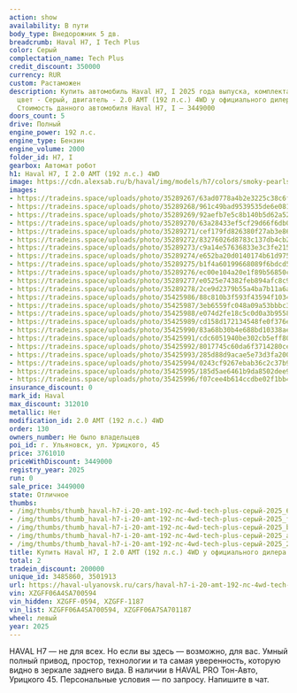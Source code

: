 ```yaml
---
action: show
availability: В пути
body_type: Внедорожник 5 дв.
breadcrumb: Haval H7, I Tech Plus
color: Серый
complectation_name: Tech Plus
credit_discount: 350000
currency: RUR
custom: Растаможен
description: Купить автомобиль Haval H7, I 2025 года выпуска, комплектация Tech Plus,
  цвет - Серый, двигатель - 2.0 AMT (192 л.с.) 4WD у официального дилера в г. Ульяновск.
  Стоимость данного автомобиля Haval H7, I – 3449000
doors_count: 5
drive: Полный
engine_power: 192 л.с.
engine_type: Бензин
engine_volume: 2000
folder_id: H7, I
gearbox: Автомат робот
h1: Haval H7, I 2.0 AMT (192 л.с.) 4WD
image: https://cdn.alexsab.ru/b/haval/img/models/h7/colors/smoky-pearls.webp
images:
- https://tradeins.space/uploads/photo/35289267/63ad0778a4b2e3225c38c6f728367380.jpg
- https://tradeins.space/uploads/photo/35289268/961c49bad9539535de6e081dfa7f9aba.jpg
- https://tradeins.space/uploads/photo/35289269/92aefb7e5c8b140b5d62a52c1e3b91ec.jpg
- https://tradeins.space/uploads/photo/35289270/63a28433ef5cf29d66f6db03992a5266.jpg
- https://tradeins.space/uploads/photo/35289271/cef179fd826380f27ab3e8698b62b593.jpg
- https://tradeins.space/uploads/photo/35289272/83276026d8783c137db4cb29a1d692a4.jpg
- https://tradeins.space/uploads/photo/35289273/c9a14e57636833e3c3fe215621cf3c4f.jpg
- https://tradeins.space/uploads/photo/35289274/e652ba20d0140174b61d9757da04327a.jpg
- https://tradeins.space/uploads/photo/35289275/b1f4a60199668089f6bdcd5e62683be2.jpg
- https://tradeins.space/uploads/photo/35289276/ec00e104a20e1f89b56850c9569820f6.jpg
- https://tradeins.space/uploads/photo/35289277/e0525e74382feb894afc8c96e8f8c6a4.jpg
- https://tradeins.space/uploads/photo/35289278/2ce9d2379b55a4ba7b11a6a801ce846e.jpg
- https://tradeins.space/uploads/photo/35425986/88c810b3f593f43594f103415751f487.jpg
- https://tradeins.space/uploads/photo/35425987/3eb6559fc048a09a53bbbc3ad9ff6a03.jpg
- https://tradeins.space/uploads/photo/35425988/e074d2fe18c5c0d0a3b9558458244b19.jpg
- https://tradeins.space/uploads/photo/35425989/cd158d172134548fe0f376ef2a15ef1e.jpg
- https://tradeins.space/uploads/photo/35425990/83a68b30b4e688bd10338ae1592e456b.jpg
- https://tradeins.space/uploads/photo/35425991/cdc6051940be302cb5eff80ab3548bda.jpg
- https://tradeins.space/uploads/photo/35425992/8017745c60da6f3714280cec5fd7b26e.jpg
- https://tradeins.space/uploads/photo/35425993/285d88d9acae5e73d3fa20085296beb9.jpg
- https://tradeins.space/uploads/photo/35425994/0243cf9267ebab36c2c37b9644fae82b.jpg
- https://tradeins.space/uploads/photo/35425995/185d5ae6461b9da8502dee92e0acbbd8.jpg
- https://tradeins.space/uploads/photo/35425996/f07cee4b614ccdbe02f1bb4c4a404be1.jpg
insurance_discount: 0
mark_id: Haval
max_discount: 312010
metallic: Нет
modification_id: 2.0 AMT (192 л.с.) 4WD
order: 130
owners_number: Не было владельцев
poi_id: г. Ульяновск, ул. Урицкого, 45
price: 3761010
priceWithDiscount: 3449000
registry_year: 2025
run: 0
sale_price: 3449000
state: Отличное
thumbs:
- /img/thumbs/thumb_haval-h7-i-20-amt-192-лс-4wd-tech-plus-серый-2025_67380_0.webp
- /img/thumbs/thumb_haval-h7-i-20-amt-192-лс-4wd-tech-plus-серый-2025_f9aba_1.webp
- /img/thumbs/thumb_haval-h7-i-20-amt-192-лс-4wd-tech-plus-серый-2025_b91ec_2.webp
- /img/thumbs/thumb_haval-h7-i-20-amt-192-лс-4wd-tech-plus-серый-2025_a5266_3.webp
- /img/thumbs/thumb_haval-h7-i-20-amt-192-лс-4wd-tech-plus-серый-2025_2b593_4.webp
title: Купить Haval H7, I 2.0 AMT (192 л.с.) 4WD у официального дилера в Ульяновске
total: 2
tradein_discount: 200000
unique_id: 3485860, 3501913
url: https://haval-ulyanovsk.ru/cars/haval-h7-i-20-amt-192-лс-4wd-tech-plus-серый-2025/
vin: XZGFF06A4SA700594
vin_hidden: XZGFF-0594, XZGFF-1187
vin_list: XZGFF06A4SA700594, XZGFF06A7SA701187
wheel: левый
year: 2025
---
```

HAVAL H7 — не для всех. Но если вы здесь — возможно, для вас. Умный полный привод, простор, технологии и та самая уверенность, которую видно в зеркале заднего вида. В наличии в HAVAL PRO Тон-Авто, Урицкого 45. Персональные условия — по запросу. Напишите в чат.

